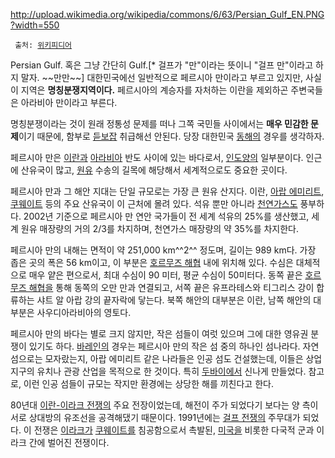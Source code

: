 http://upload.wikimedia.org/wikipedia/commons/6/63/Persian_Gulf_EN.PNG?width=550
  출처: [http://en.wikipedia.org/wiki/File:Persian_Gulf_EN.PNG 위키피디어]

Persian Gulf. 혹은 그냥 간단히 Gulf.[* 걸프가 "만"이라는 뜻이니 "걸프 만"이라고 하지 말자. ~~만만~~]
대한민국에선 일반적으로 페르시아 만이라고 부르고 있지만, 사실 이 지역은 '''명칭분쟁지역이다.''' 페르시아의 계승자를 자처하는 이란을 제외하곤 주변국들은 아라비아 만이라고 부른다.

명칭분쟁이라는 것이 원래 정통성 문제를 떠나 그쪽 국민들 사이에서는 '''매우 민감한 문제'''이기 때문에, 함부로 [[듣보잡]] 취급해선 안된다. 당장 대한민국 [[동해]]의 경우를 생각하자.

페르시아 만은 [[이란]]과 [[아라비아]] 반도 사이에 있는 바다로서, [[인도양]]의 일부분이다. 인근에 산유국이 많고, [[원유]] 수송의 길목에 해당해서 세계적으로도 중요한 곳이다.

페르시아 만과 그 해안 지대는 단일 규모로는 가장 큰 원유 산지다. 이란, [[아랍 에미리트]], [[쿠웨이트]] 등의 주요 산유국이 이 근처에 몰려 있다. 석유 뿐만 아니라  [[천연가스]]도 풍부하다. 2002년 기준으로 페르시아 만 연안 국가들이 전 세계 석유의 25%를 생산했고, 세계 원유 매장량의 거의 2/3를 차지하며, 천연가스 매장량의 약 35%를 차지한다.

페르시아 만의 내해는 면적이 약 251,000 km^^2^^ 정도며, 길이는 989 km다. 가장 좁은 곳의 폭은 56 km이고, 이 부분은 [[호르무즈 해협]] 내에 위치해 있다. 수심은 대체적으로 매우 얕은 편으로서, 최대 수심이 90 미터, 평균 수심이 50미터다. 동쪽 끝은 [[호르무즈 해협]]을 통해 동쪽의 오만 만과 연결되고, 서쪽 끝은 유프라테스와 티그리스 강이 합류하는 샤트 알 아랍 강의 끝자락에 닿는다. 북쪽 해안의 대부분은 이란, 남쪽 해안의 대부분은 사우디아라비아의 영토다. 

페르시아 만의 바다는 별로 크지 않지만, 작은 섬들이 여럿 있으며 그에 대한 영유권 분쟁이 있기도 하다. [[바레인]]의 경우는 페르시아 만의 작은 섬 중의 하나인 섬나라다. 자연 섬으로는 모자랐는지, 아랍 에미리트 같은 나라들은 인공 섬도 건설했는데, 이들은 상업지구의 유치나 관광 산업을 목적으로 한 것이다. 특히 [[두바이]]에서 신나게 만들었다. 참고로, 이런 인공 섬들이 규모는 작지만 환경에는 상당한 해를 끼친다고 한다.

80년대 [[이란-이라크 전쟁]]의 주요 전장이었는데, 해전이 주가 되었다기 보다는 양 측이 서로 상대방의 유조선을 공격해댔기 때문이다. 1991년에는 [[걸프 전쟁]]의 주무대가 되었다. 이 전쟁은 [[이라크]]가 [[쿠웨이트]]를 침공함으로서 촉발된, [[미국]]을 비롯한 다국적 군과 이라크 간에 벌어진 전쟁이다.
